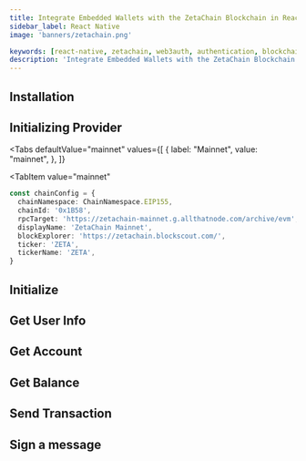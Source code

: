 ```yaml
---
title: Integrate Embedded Wallets with the ZetaChain Blockchain in React Native
sidebar_label: React Native
image: 'banners/zetachain.png'

keywords: [react-native, zetachain, web3auth, authentication, blockchain]
description: 'Integrate Embedded Wallets with the ZetaChain Blockchain in React Native | Embedded Wallets'
---
```



<SEO
  title="Integrate Embedded Wallets with the ZetaChain Blockchain in React Native"
  description="Integrate Embedded Wallets with the ZetaChain Blockchain in React Native | Embedded Wallets"
  image="https://web3auth.io/docs/banners/zetachain.png"
  slug="/embedded-wallets/connect-blockchain/evm/zetachain/react-native"
/>

## Installation

<InstallationSnippet />

## Initializing Provider

<Tabs
 defaultValue="mainnet"
  values={[
    { label: "Mainnet", value: "mainnet", },
  ]}
>

<TabItem
  value="mainnet"
>

```typescript
const chainConfig = {
  chainNamespace: ChainNamespace.EIP155,
  chainId: '0x1B58',
  rpcTarget: 'https://zetachain-mainnet.g.allthatnode.com/archive/evm',
  displayName: 'ZetaChain Mainnet',
  blockExplorer: 'https://zetachain.blockscout.com/',
  ticker: 'ZETA',
  tickerName: 'ZETA',
}
```

</TabItem>
</Tabs>

## Initialize

<InitialisationSnippet />

## Get User Info

<UserInfoSnippet />

## Get Account

<GetAccountSnippet />

## Get Balance

<GetBalanceSnippet />

## Send Transaction

<SendTransactionSnippet />

## Sign a message

<SignMessageSnippet />
